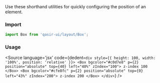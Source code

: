 
<Title>Positions</Title>
<Subtitle>Use these shorthand utilities for quickly configuring the position of an element.</Subtitle>

### Import

```jsx
import Box from 'qasir-ui/layout/Box';
```

### Usage

<BoxPositions />

<Source
  language='jsx'
  code={dedent`
     <div style={{ height: 100, width: '100%', position: 'relative' }}>
      <Box bgcolor="#c0d7e8" p={2} position="absolute" top={40} left="40%" zIndex="100">
        z-index 100
      </Box>
      <Box bgcolor="#cfe8fc" p={2} position="absolute" top={0} left="43%" zIndex="200">
        z-index 200
      </Box>
    </div>
  `}
/>
